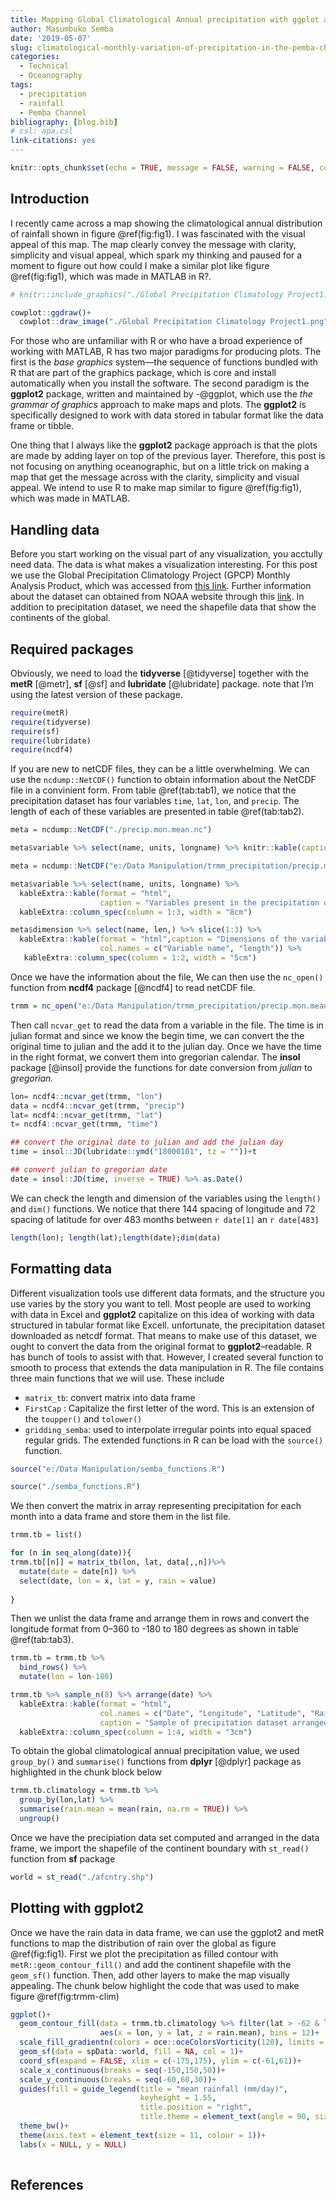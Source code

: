 ```yaml
---
title: Mapping Global Climatological Annual precipitation with ggplot and metR package in R
author: Masumbuko Semba
date: '2019-05-07'
slug: climatological-monthly-variation-of-precipitation-in-the-pemba-channel
categories:
  - Technical
  - Oceanography
tags:
  - precipitation
  - rainfall
  - Pemba Channel
bibliography: [blog.bib]
# csl: apa.csl
link-citations: yes
---
```




```r
knitr::opts_chunk$set(echo = TRUE, message = FALSE, warning = FALSE, comment = "")
```

## Introduction

I recently came across a map showing the climatological annual distribution of rainfall shown in figure \@ref(fig:fig1). I was fascinated with the visual appeal of this map. The map clearly convey the message with clarity, simplicity and visual appeal, which spark my thinking and paused for a moment to figure out how could I make a similar plot like figure \@ref(fig:fig1), which was made in MATLAB in R?. 


```r

# knitr::include_graphics("./Global Precipitation Climatology Project1.png")

cowplot::ggdraw()+
  cowplot::draw_image("./Global Precipitation Climatology Project1.png")
```


For those who are unfamiliar with R or who have a broad experience of working with MATLAB, R has two major paradigms for producing plots. The first is the *base graphics* system---the sequence of functions bundled with R that are part of the graphics package, which is core and install automatically when you install the software. The second paradigm is the **ggplot2** package, written and maintained by -@ggplot, which use the *the grammar of graphics* approach to make maps and plots. The **ggplot2** is specifically designed to work with data stored in tabular format like the data frame or tibble. 

One thing that I always like the **ggplot2** package approach is that the plots are made by adding layer on top of the previous layer. Therefore, this post is not focusing on anything oceanographic, but on a little trick on making a map that get the message across with the clarity, simplicity and visual appeal. We intend to use R to make map similar to  figure \@ref(fig:fig1), which was made in MATLAB. 


## Handling data

Before you start working on the visual part of any visualization, you acctully need data. The data is what makes a visualization interesting. For this post we use the Global Precipitation Climatology Project (GPCP) Monthly Analysis Product, which was accessed from [this link](https://www.ncei.noaa.gov/data/global-precipitation-climatology-project-gpcp-monthly/access/). Further information about the dataset can obtained from NOAA website through this [link](https://www.ncdc.noaa.gov/cdr/atmospheric/precipitation-gpcp-monthly). In addition to precipitation dataset, we need the shapefile data that show the continents of the global. 


## Required packages

Obviously, we need to load the **tidyverse** [@tidyverse] together with the **metR** [@metr], **sf** [@sf] and **lubridate** [@lubridate] package. note that I'm using the latest version of these package. 

```r
require(metR)
require(tidyverse)
require(sf)
require(lubridate)
require(ncdf4)
```


If you are new to netCDF files, they can be a little overwhelming. We can use the `ncdump::NetCDF()` function to obtain information about the NetCDF file in a convinient form. From table \@ref(tab:tab1), we notice that the precipitation dataset has four variables `time`, `lat`, `lon`, and `precip`. The length of each of these variables are presented in table \@ref(tab:tab2).


```r

meta = ncdump::NetCDF("./precip.mon.mean.nc")

meta$variable %>% select(name, units, longname) %>% knitr::kable(caption = "Variables present in the precipitation dataset")
```

```r
meta = ncdump::NetCDF("e:/Data Manipulation/trmm_precipitation/precip.mon.mean.nc")

meta$variable %>% select(name, units, longname) %>%
  kableExtra::kable(format = "html", 
                    caption = "Variables present in the precipitation dataset", align = "l", col.names = c("Variable", "Units", "Long name")) %>%
  kableExtra::column_spec(column = 1:3, width = "8cm")
```



```r
meta$dimension %>% select(name, len,) %>% slice(1:3) %>% 
  kableExtra::kable(format = "html",caption = "Dimensions of the variable in the precipitation dataset ",
                    col.names = c("Variable name", "length")) %>%
   kableExtra::column_spec(column = 1:2, width = "5cm")
```

Once we have the information about the file, We can then use the `nc_open()` function from **ncdf4** package [@ncdf4] to read netCDF file. 
```r
trmm = nc_open("e:/Data Manipulation/trmm_precipitation/precip.mon.mean.nc")
```

Then call `ncvar_get` to read the data from a variable in the file. The time is in julian format and since we know the begin time, we can convert the the original time to julian and the add it to the julian day. Once we have the time in the right format, we convert them into  gregorian calendar. The **insol** package [@insol] provide the functions for date conversion from *julian* to *gregorian.*

```r

lon= ncdf4::ncvar_get(trmm, "lon")
data = ncdf4::ncvar_get(trmm, "precip")
lat= ncdf4::ncvar_get(trmm, "lat")
t= ncdf4::ncvar_get(trmm, "time")

## convert the original date to julian and add the julian day
time = insol::JD(lubridate::ymd("18000101", tz = ""))+t

## convert julian to gregorian date
date = insol::JD(time, inverse = TRUE) %>% as.Date()

```

We can check the length and dimension of the variables using the `length()` and `dim()` functions. We notice that there 144 spacing of longitude and 72 spacing of latitude for over 483 months between `r date[1]` an `r date[483]`



```r
length(lon); length(lat);length(date);dim(data)


```


## Formatting data

Different visualization tools use different data formats, and the structure you use varies by the story you want to tell. Most people are used to working with data in Excel and **ggplot2** capitalize on this idea of working with data structured in tabular format like Excell. unfortunate, the precipitation dataset downloaded as netcdf format. That means to make use of this dataset, we ought to convert the data from the original format to **ggplot2**--readable. R has bunch of tools to assist with that. However, I created several function to smooth to process that extends the data manipulation in R. The file contains three main functions that we will use. These include

+ `matrix_tb`: convert matrix into data frame
+ `FirstCap` : Capitalize the first letter of the word. This is an extension of the `toupper()` and `tolower()`
+ `gridding_semba`: used to interpolate irregular points into equal spaced regular grids. The extended functions in R can be load with the `source()` function. 


```r
source("e:/Data Manipulation/semba_functions.R")
```


```r
source("./semba_functions.R")
```


We then convert the matrix in array representing precipitation for each month into a data frame and store them in the list file. 

```r
trmm.tb = list()

for (n in seq_along(date)){
trmm.tb[[n]] = matrix_tb(lon, lat, data[,,n])%>% 
  mutate(date = date[n]) %>% 
  select(date, lon = x, lat = y, rain = value)
  
}

```

Then we unlist the data frame and arrange them in rows and convert the longitude format from 0--360 to -180 to 180 degrees as shown in table \@ref(tab:tab3). 


```r
trmm.tb = trmm.tb %>% 
  bind_rows() %>% 
  mutate(lon = lon-180)


```

```r

trmm.tb %>% sample_n(8) %>% arrange(date) %>% 
  kableExtra::kable(format = "html",
                    col.names = c("Date", "Longitude", "Latitude", "Rainfall"),
                    caption = "Sample of precipitation dataset arranged in data frame converted from array of matrix") %>%
  kableExtra::column_spec(column = 1:4, width = "3cm")
```

To obtain the global climatological annual precipitation value, we used `group_by()` and `summarise()` functions from **dplyr** [@dplyr] package as highlighted in the chunk block below

```r
trmm.tb.climatology = trmm.tb %>% 
  group_by(lon,lat) %>% 
  summarise(rain.mean = mean(rain, na.rm = TRUE)) %>% 
  ungroup()
```

Once we have the precipiation data set computed and arranged in the data frame, we import the shapefile of the continent boundary with `st_read()` function from **sf** package


```r

world = st_read("./afcntry.shp")
```

## Plotting with ggplot2

Once we have the rain data in data frame, we can use the ggplot2 and metR functions to map the distribution of rain over the global as figure \@ref(fig:fig1). First we plot the precipitation as filled contour with `metR::geom_contour_fill()` and add the continent shapefile with the `geom_sf()` function. Then, add other layers to make the map visually appealing. The chunk below highlight the code that was used to make figure \@ref(fig:trmm-clim)

```r

ggplot()+
  geom_contour_fill(data = trmm.tb.climatology %>% filter(lat > -62 & lat < 62), 
                    aes(x = lon, y = lat, z = rain.mean), bins = 12)+
  scale_fill_gradientn(colors = oce::oceColorsVorticity(120), limits = c(0.5,10), breaks =seq(0,11,1.5))+
  geom_sf(data = spData::world, fill = NA, col = 1)+
  coord_sf(expand = FALSE, xlim = c(-175,175), ylim = c(-61,61))+
  scale_x_continuous(breaks = seq(-150,150,50))+
  scale_y_continuous(breaks = seq(-60,60,30))+
  guides(fill = guide_legend(title = "mean rainfall (mm/day)", 
                             keyheight = 1.55,
                             title.position = "right",
                             title.theme = element_text(angle = 90, size = 12)))+
  theme_bw()+
  theme(axis.text = element_text(size = 11, colour = 1))+
  labs(x = NULL, y = NULL)
  
```

## References

